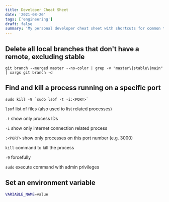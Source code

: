 ```yaml
---
title: Developer Cheat Sheet
date: '2021-08-26'
tags: ['engineering']
draft: false
summary: 'My personal developer cheat sheet with shortcuts for common tasks.'
---
```


<Callout text="This post will be a living document and updated as I find more commands" />

## Delete all local branches that don't have a remote, excluding stable

```
git branch --merged master --no-color | grep -v "master\|stable\|main" | xargs git branch -d
```

## Find and kill a process running on a specific port

```
sudo kill -9 `sudo lsof -t -i:<PORT>`
```

`lsof` list of files (also used to list related processes)

`-t` show only process IDs

`-i` show only internet connection related process

`:<PORT>` show only processes on this port number (e.g. 3000)

`kill` command to kill the process

`-9` forcefully

`sudo` execute command with admin privileges

<Callout text="Use the social icons in the footer if there's a command you believe should be added to the list!" />

## Set an environment variable

```bash
VARIABLE_NAME=value

```
